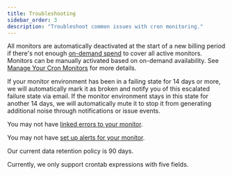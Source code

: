 ```yaml
---
title: Troubleshooting
sidebar_order: 3
description: "Troubleshoot common issues with cron monitoring."
---
```


<Expandable title="Why Were All My Monitors Disabled?">

All monitors are automatically deactivated at the start of a new billing period if there's not enough [on-demand spend](/pricing/#on-demand-capacity) to cover all active monitors. Monitors can be manually activated based on on-demand availability. See [Manage Your Cron Monitors](/pricing/quotas/manage-cron-monitors) for more details.

</Expandable>

<Expandable title="Why Was My Monitor Environment Marked As Broken or Automatically Muted?">

If your monitor environment has been in a failing state for 14 days or more, we will automatically mark it as broken and notify you of this escalated failure state via email. If the monitor environment stays in this state for another 14 days, we will automatically mute it to stop it from generating additional noise through notifications or issue events.

</Expandable>

<Expandable title="Why aren't recurring job errors showing up on my monitor details page?">

You may not have [linked errors to your monitor](/product/crons/getting-started/http/#connecting-errors-to-cron-monitors).

</Expandable>

<Expandable title="Why am I not receiving alerts when my monitor fails?">

You may not have [set up alerts for your monitor](/product/crons/getting-started/http/#alerts).

</Expandable>

<Expandable title="What is the crons data retention policy for check-ins?">

Our current data retention policy is 90 days.

</Expandable>

<Expandable title="Do you support a monitor schedule with a six-field crontab expression?">

Currently, we only support crontab expressions with five fields.

</Expandable>

